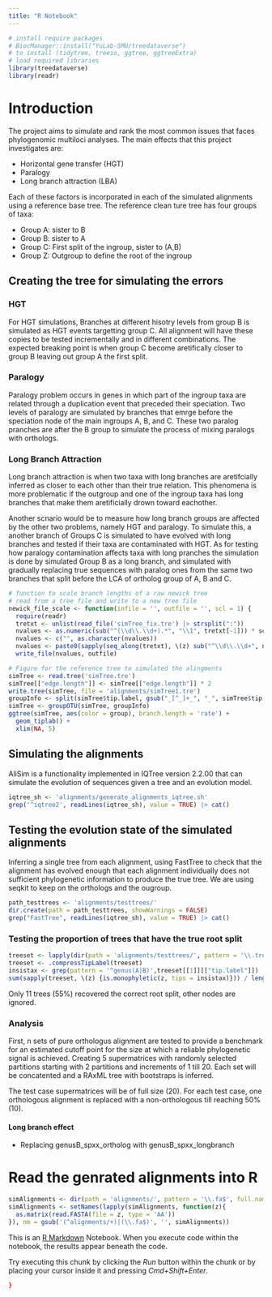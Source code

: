 ```yaml
---
title: "R Notebook"
---
```


```r
# install require packages
# BiocManager::install("YuLab-SMU/treedataverse")
# to install (tidytree, treeio, ggtree, ggtreeExtra)
# load required libraries
library(treedataverse)
library(readr)
```

# Introduction

The project aims to simulate and rank the most common issues that faces phylogenomic multiloci analyses. The main effects that this project investigates are:

-   Horizontal gene transfer (HGT)
-   Paralogy
-   Long branch attraction (LBA)

Each of these factors is incorporated in each of the simulated alignments using a reference base tree. The reference clean ture tree has four groups of taxa:

-   Group A: sister to B
-   Group B: sister to A
-   Group C: First split of the ingroup, sister to (A,B)
-   Group Z: Outgroup to define the root of the ingroup

## Creating the tree for simulating the errors

### HGT

For HGT simulations, Branches at different hisotry levels from group B is simulated as HGT events targetting group C. All alignment will have these copies to be tested incrementally and in different combinations. The expected breaking point is when group C become aretifically closer to group B leaving out group A the first split.

### Paralogy

Paralogy problem occurs in genes in which part of the ingroup taxa are related through a duplication event that preceded their speciation. Two levels of paralogy are simulated by branches that emrge before the speciation node of the main ingroups A, B, and C. These two paralog pranches are after the B group to simulate the process of mixing paralogs with orthologs.

### Long Branch Attraction

Long branch attraction is when two taxa with long branches are aretifcially inferred as closer to each other than their true relation. This phenomena is more problematic if the outgroup and one of the ingroup taxa has long branches that make them aretificially drown toward eachother.

Another scnario would be to measure how long branch groups are affected by the other two problems, namely HGT and paralogy. To simulate this, a another branch of Groups C is simulated to have evolved with long branches and tested if their taxa are contaminated with HGT. As for testing how paralogy contamination affects taxa with long pranches the simulation is done by simulated Group B as a long branch, and simulated with gradually replacing true sequences with paralog ones from the same two branches that split before the LCA of ortholog group of A, B and C.

```r
# function to scale branch lengths of a raw newick tree
# read from a tree file and write to a new tree file
newick_file_scale <- function(infile = '', outfile = '', scl = 1) {
  require(readr)
  tretxt <- unlist(read_file('simTree_fix.tre') |> strsplit(":"))
  nvalues <- as.numeric(sub("^(\\d\\.\\d+).*", "\\1", tretxt[-1])) * scl
  nvalues <- c("", as.character(nvalues))
  nvalues <- paste0(sapply(seq_along(tretxt), \(z) sub("^\\d\\.\\d+", nvalues[z], tretxt[z])), collapse = ":")
  write_file(nvalues, outfile)

# Figure for the reference tree to simulated the alingments
simTree <- read.tree('simTree.tre')
simTree[["edge.length"]] <- simTree[["edge.length"]] * 2
write.tree(simTree, file = 'alignments/simTree1.tre')
groupInfo <- split(simTree$tip.label, gsub("_[^_]+_", "_", simTree$tip.label))
simTree <- groupOTU(simTree, groupInfo)
ggtree(simTree, aes(color = group), branch.length = 'rate') + 
  geom_tiplab() + 
  xlim(NA, 5)
```

## Simulating the alignments

AliSim is a functionality implemented in IQTree version 2.2.00 that can simulate the evolution of sequences given a tree and an evolution model.

```r
iqtree_sh <- 'alignments/generate_alignments_iqtree.sh'
grep('^iqtree2', readLines(iqtree_sh), value = TRUE) |> cat()
```

## Testing the evolution state of the simulated alignments

Inferring a single tree from each alignment, using FastTree to check that the alignment has evolved enough that each alignment individually does not sufficient phylogenetic information to produce the true tree. We are using seqkit to keep on the orthologs and the ougroup.

```r
path_testtrees <- 'alignments/testtrees/'
dir.create(path = path_testtrees, showWarnings = FALSE)
grep("FastTree", readLines(iqtree_sh), value = TRUE) |> cat()
```

### Testing the proportion of trees that have the true root split

```r
treeset <- lapply(dir(path = 'alignments/testtrees/', pattern = '\\.tre$', full.names = TRUE), \(z) {read.tree(z)})
treeset <- .compressTipLabel(treeset)
insistax <- grep(pattern = '^genus(A|B)',treeset[[1]][["tip.label"]])
sum(sapply(treeset, \(z) {is.monophyletic(z, tips = insistax)})) / length(treeset)
```

Only 11 trees (55%) recovered the correct root split, other nodes are ignored.

### Analysis

First, n sets of pure orthologus alignment are tested to provide a benchmark for an estimated cutoff point for the size at which a reliable phylogenetic signal is achieved. Creating 5 supermatrices with randomly selected partitions starting with 2 partitions and increments of 1 till 20. Each set will be concatented and a RAxML tree with bootstraps is inferred.

The test case supermatrices will be of full size (20). For each test case, one orthologous alignment is replaced with a non-orthologous till reaching 50% (10).


#### Long branch effect

-   Replacing genusB_spxx_ortholog with genusB_spxx_longbranch

# Read the genrated alignments into R

```r
simAlignments <- dir(path = 'alignments/', pattern = '\\.fa$', full.names = TRUE)
simAlignments <- setNames(lapply(simAlignments, function(z){
  as.matrix(read.FASTA(file = z, type = 'AA'))
}), nm = gsub('(^alignments/+)|(\\.fa$)', '', simAlignments))
```

This is an [R Markdown](http://rmarkdown.rstudio.com) Notebook. When you execute code within the notebook, the results appear beneath the code.

Try executing this chunk by clicking the *Run* button within the chunk or by placing your cursor inside it and pressing *Cmd+Shift+Enter*.


```r

}
```

